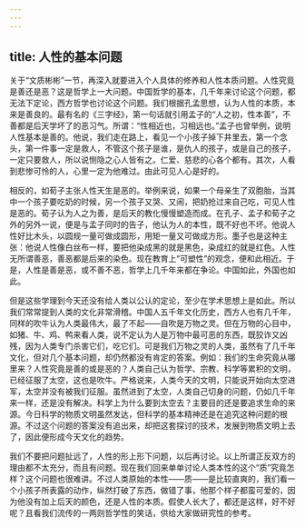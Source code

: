 ```yaml
---
---
---
```

title: 人性的基本问题
---




关于“文质彬彬”一节，再深入就要进入个人具体的修养和人性本质问题。人性究竟是善还是恶？这是哲学上一大问题。中国哲学的基本，几千年来讨论这个问题，都无法下定论，西方哲学也讨论这个问题。我们根据孔孟思想，认为人性的本质，本来是善良的。最有名的《三字经》，第一句话就引用孟子的“人之初，性本善”，不善都是后天学坏了的恶习气。所谓：“性相近也，习相远也。”孟子也曾举例，说明人性基本是善的。他说，我们走在路上，看见一个小孩子掉下井里去，第一个念头，第一件事一定是救人，不管这个孩子是谁，是仇人的孩子，或是自己的孩子，一定只要救人，所以说恻隐之心人皆有之。仁爱、慈悲的心各个都有。其次，人看到悲惨可怜的人，心里一定为他难过。由此可见人心是好的。

相反的，如荀子主张人性天生是恶的。举例来说，如果一个母亲生了双胞胎，当其中一个孩子要吃奶的时候，另一个孩子又哭、又闹，把奶抢过来自己吃，可见人性是恶的。荀子认为人之为善，是后天的教化慢慢塑造而成。在孔子、孟子和荀子之外的另外一说，便是与孟子同时的告子，他认为人的本性，既不好也不坏。他说人性好比木头，以圆规一量可做成圆形，用矩一量又可做成方形。墨子也是这种主张：他说人性像白丝布一样，要把他染成黑的就是黑色，染成红的就是红色。人性无所谓善恶，善恶都是后来的染色。现在教育上“可塑性”的观念，便和此相近。于是，人性是善是恶，或不善不恶，哲学上几千年来都在争论。中国如此，外国也如此。

但是这些学理到今天还没有给人类以公认的定论，至少在学术思想上是如此。所以我们常常提到人类的文化非常滑稽。中国人五千年文化历史，西方人也有几千年，同样的吹牛认为人类最伟大，最了不起——自吹是万物之灵。但在万物的心目中，如猪、牛、鸡、鸭来看人类，说不定认为人是万物中最可恶的东西，既狡诈又凶残，因为人类专门杀害它们，吃它们。可是我们万物之灵的人类，虽然有了几千年文化，但对几个基本问题，却仍然都没有肯定的答案。例如：我们的生命究竟从哪里来？人性究竟是善的或是恶的？人类自己认为哲学、宗教、科学等累积的文明，已经征服了太空，这也是吹牛。严格说来，人类今天的文明，只能说开始向太空进军，太空并没有被我们征服。虽然进到了太空，人类自己切身的问题，仍如几千年来一样，还是没有解决。科学上为什么要到太空去？主要目的还是要追求生命的来源。今日科学的物质文明虽然发达，但科学的基本精神还是在追究这种问题的根源。不过这个问题的答案没有追出来，却把这套探讨的技术，发展到物质文明上去了，因此便形成今天文化的趋势。

我们不要把问题扯远了，人性的形上形下问题，以后再讨论。以上所谓正反双方的理由都不太充分，而且有问题。现在我们回来单单讨论人类本性的这个“质”究竟怎样？这个问题也很难讲。不过人类原始的本性——质——是比较直爽的，我们看一个小孩子所表露的动作，纵然打破了东西，做错了事，他那个样子都蛮可爱的，因为他没有加上后天的颜色，还是人性的本质。假使人长大了，都还是这样，好不好呢？且看我们流传的一两则哲学性的笑话，供给大家做研究性的参考。